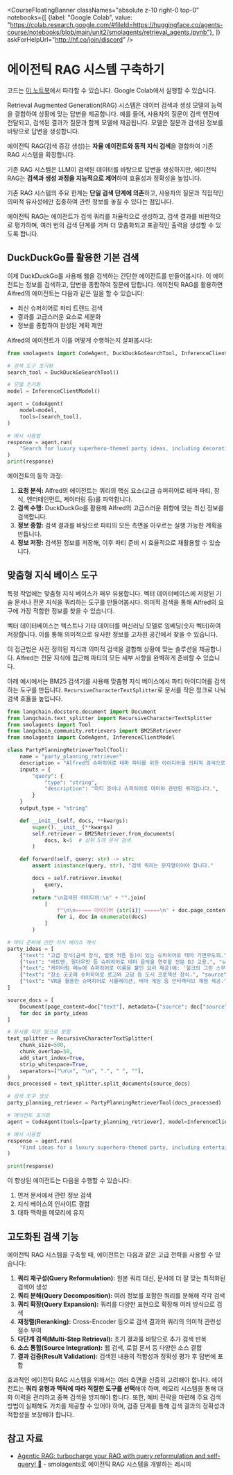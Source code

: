 <CourseFloatingBanner 
  classNames="absolute z-10 right-0 top-0"
  notebooks={[
    {label: "Google Colab", value: "https://colab.research.google.com/#fileId=https://huggingface.co/agents-course/notebooks/blob/main/unit2/smolagents/retrieval_agents.ipynb"},
]}
askForHelpUrl="http://hf.co/join/discord" />

# 에이전틱 RAG 시스템 구축하기

<Tip>
코드는 <a href="https://huggingface.co/agents-course/notebooks/blob/main/unit2/smolagents/retrieval_agents.ipynb" target="_blank">이 노트북</a>에서 따라할 수 있습니다. Google Colab에서 실행할 수 있습니다.
</Tip>

Retrieval Augmented Generation(RAG) 시스템은 데이터 검색과 생성 모델의 능력을 결합하여 상황에 맞는 답변을 제공합니다. 예를 들어, 사용자의 질문이 검색 엔진에 전달되고, 검색된 결과가 질문과 함께 모델에 제공됩니다. 모델은 질문과 검색된 정보를 바탕으로 답변을 생성합니다.

에이전틱 RAG(검색 증강 생성)는 **자율 에이전트와 동적 지식 검색**을 결합하여 기존 RAG 시스템을 확장합니다.

기존 RAG 시스템은 LLM이 검색된 데이터를 바탕으로 답변을 생성하지만, 에이전틱 RAG는 **검색과 생성 과정을 지능적으로 제어**하여 효율성과 정확성을 높입니다.

기존 RAG 시스템의 주요 한계는 **단일 검색 단계에 의존**하고, 사용자의 질문과 직접적인 의미적 유사성에만 집중하여 관련 정보를 놓칠 수 있다는 점입니다.

에이전틱 RAG는 에이전트가 검색 쿼리를 자율적으로 생성하고, 검색 결과를 비판적으로 평가하며, 여러 번의 검색 단계를 거쳐 더 맞춤화되고 포괄적인 출력을 생성할 수 있도록 합니다.

## DuckDuckGo를 활용한 기본 검색

이제 DuckDuckGo를 사용해 웹을 검색하는 간단한 에이전트를 만들어봅시다. 이 에이전트는 정보를 검색하고, 답변을 종합하여 질문에 답합니다. 에이전틱 RAG를 활용하면 Alfred의 에이전트는 다음과 같은 일을 할 수 있습니다:

* 최신 슈퍼히어로 파티 트렌드 검색
* 결과를 고급스러운 요소로 세분화
* 정보를 종합하여 완성된 계획 제안

Alfred의 에이전트가 이를 어떻게 수행하는지 살펴봅시다:

```python
from smolagents import CodeAgent, DuckDuckGoSearchTool, InferenceClientModel

# 검색 도구 초기화
search_tool = DuckDuckGoSearchTool()

# 모델 초기화
model = InferenceClientModel()

agent = CodeAgent(
    model=model,
    tools=[search_tool],
)

# 예시 사용법
response = agent.run(
    "Search for luxury superhero-themed party ideas, including decorations, entertainment, and catering."
)
print(response)
```

에이전트의 동작 과정:

1. **요청 분석:** Alfred의 에이전트는 쿼리의 핵심 요소(고급 슈퍼히어로 테마 파티, 장식, 엔터테인먼트, 케이터링 등)를 파악합니다.
2. **검색 수행:** DuckDuckGo를 활용해 Alfred의 고급스러운 취향에 맞는 최신 정보를 검색합니다.
3. **정보 종합:** 검색 결과를 바탕으로 파티의 모든 측면을 아우르는 실행 가능한 계획을 만듭니다.
4. **정보 저장:** 검색된 정보를 저장해, 이후 파티 준비 시 효율적으로 재활용할 수 있습니다.

## 맞춤형 지식 베이스 도구

특정 작업에는 맞춤형 지식 베이스가 매우 유용합니다. 벡터 데이터베이스에 저장된 기술 문서나 전문 지식을 쿼리하는 도구를 만들어봅시다. 의미적 검색을 통해 Alfred의 요구에 가장 적합한 정보를 찾을 수 있습니다.

벡터 데이터베이스는 텍스트나 기타 데이터를 머신러닝 모델로 임베딩(숫자 벡터)하여 저장합니다. 이를 통해 의미적으로 유사한 정보를 고차원 공간에서 찾을 수 있습니다.

이 접근법은 사전 정의된 지식과 의미적 검색을 결합해 상황에 맞는 솔루션을 제공합니다. Alfred는 전문 지식에 접근해 파티의 모든 세부 사항을 완벽하게 준비할 수 있습니다.

아래 예시에서는 BM25 검색기를 사용해 맞춤형 지식 베이스에서 파티 아이디어를 검색하는 도구를 만듭니다. `RecursiveCharacterTextSplitter`로 문서를 작은 청크로 나눠 검색 효율을 높입니다.

```python
from langchain.docstore.document import Document
from langchain.text_splitter import RecursiveCharacterTextSplitter
from smolagents import Tool
from langchain_community.retrievers import BM25Retriever
from smolagents import CodeAgent, InferenceClientModel

class PartyPlanningRetrieverTool(Tool):
    name = "party_planning_retriever"
    description = "Alfred의 슈퍼히어로 테마 파티를 위한 아이디어를 의미적 검색으로 찾아줍니다."
    inputs = {
        "query": {
            "type": "string",
            "description": "파티 준비나 슈퍼히어로 테마와 관련된 쿼리입니다.",
        }
    }
    output_type = "string"

    def __init__(self, docs, **kwargs):
        super().__init__(**kwargs)
        self.retriever = BM25Retriever.from_documents(
            docs, k=5  # 상위 5개 문서 검색
        )

    def forward(self, query: str) -> str:
        assert isinstance(query, str), "검색 쿼리는 문자열이어야 합니다."

        docs = self.retriever.invoke(
            query,
        )
        return "\n검색된 아이디어:\n" + "".join(
            [
                f"\n\n===== 아이디어 {str(i)} =====\n" + doc.page_content
                for i, doc in enumerate(docs)
            ]
        )

# 파티 준비에 관한 지식 베이스 예시
party_ideas = [
    {"text": "고급 장식(금색 장식, 벨벳 커튼 등)이 있는 슈퍼히어로 테마 가면무도회.", "source": "Party Ideas 1"},
    {"text": "배트맨, 원더우먼 등 슈퍼히어로 테마 음악을 연주할 전문 DJ 고용.", "source": "Entertainment Ideas"},
    {"text": "케이터링 메뉴에 슈퍼히어로 이름을 붙인 요리 제공(예: '헐크의 그린 스무디', '아이언맨의 파워 스테이크').", "source": "Catering Ideas"},
    {"text": "장소 곳곳에 슈퍼히어로 로고와 고담 등 도시 프로젝션 장식.", "source": "Decoration Ideas"},
    {"text": "VR을 활용한 슈퍼히어로 시뮬레이션, 테마 게임 등 인터랙티브 체험 제공.", "source": "Entertainment Ideas"}
]

source_docs = [
    Document(page_content=doc["text"], metadata={"source": doc["source"]})
    for doc in party_ideas
]

# 문서를 작은 청크로 분할
text_splitter = RecursiveCharacterTextSplitter(
    chunk_size=500,
    chunk_overlap=50,
    add_start_index=True,
    strip_whitespace=True,
    separators=["\n\n", "\n", ".", " ", ""],
)
docs_processed = text_splitter.split_documents(source_docs)

# 검색 도구 생성
party_planning_retriever = PartyPlanningRetrieverTool(docs_processed)

# 에이전트 초기화
agent = CodeAgent(tools=[party_planning_retriever], model=InferenceClientModel())

# 예시 사용법
response = agent.run(
    "Find ideas for a luxury superhero-themed party, including entertainment, catering, and decoration options."
)

print(response)
```

이 향상된 에이전트는 다음을 수행할 수 있습니다:
1. 먼저 문서에서 관련 정보 검색
2. 지식 베이스의 인사이트 결합
3. 대화 맥락을 메모리에 유지

## 고도화된 검색 기능

에이전틱 RAG 시스템을 구축할 때, 에이전트는 다음과 같은 고급 전략을 사용할 수 있습니다:

1. **쿼리 재구성(Query Reformulation):** 원본 쿼리 대신, 문서에 더 잘 맞는 최적화된 검색어 생성
2. **쿼리 분해(Query Decomposition):** 여러 정보를 포함한 쿼리를 분해해 각각 검색
3. **쿼리 확장(Query Expansion):** 쿼리를 다양한 표현으로 확장해 여러 방식으로 검색
4. **재정렬(Reranking):** Cross-Encoder 등으로 검색 결과와 쿼리의 의미적 관련성 점수 부여
5. **다단계 검색(Multi-Step Retrieval):** 초기 결과를 바탕으로 추가 검색 반복
6. **소스 통합(Source Integration):** 웹 검색, 로컬 문서 등 다양한 소스 결합
7. **결과 검증(Result Validation):** 검색된 내용의 적합성과 정확성 평가 후 답변에 포함

효과적인 에이전틱 RAG 시스템을 위해서는 여러 측면을 신중히 고려해야 합니다. 에이전트는 **쿼리 유형과 맥락에 따라 적절한 도구를 선택**해야 하며, 메모리 시스템을 통해 대화 이력을 관리하고 중복 검색을 방지해야 합니다. 또한, 예비 전략을 마련해 주요 검색 방법이 실패해도 가치를 제공할 수 있어야 하며, 검증 단계를 통해 검색 결과의 정확성과 적합성을 보장해야 합니다.

## 참고 자료

- [Agentic RAG: turbocharge your RAG with query reformulation and self-query! 🚀](https://huggingface.co/learn/cookbook/agent_rag) - smolagents로 에이전틱 RAG 시스템을 개발하는 레시피

